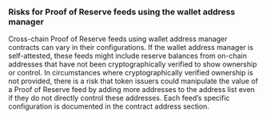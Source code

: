### Risks for Proof of Reserve feeds using the wallet address manager

Cross-chain Proof of Reserve feeds using wallet address manager contracts can vary in their configurations. If the wallet address manager is self-attested, these feeds might include reserve balances from on-chain addresses that have not been cryptographically verified to show ownership or control. In circumstances where cryptographically verified ownership is not provided, there is a risk that token issuers could manipulate the value of a Proof of Reserve feed by adding more addresses to the address list even if they do not directly control these addresses. Each feed’s specific configuration is documented in the contract address section.
